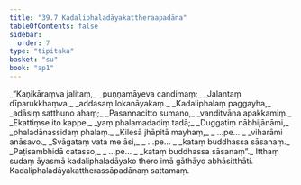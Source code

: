 ```yaml
---
title: "39.7 Kadaliphaladāyakattheraapadāna"
tableOfContents: false
sidebar:
  order: 7
type: "tipitaka"
basket: "su"
book: "ap1"
---
```



<DynamicBreadcrumb />

<Division number="37" book="ap1" bookNo="20" page="344">

<Paragraph number="4225" type="verses" book="ap1">
_“Kaṇikāraṃva jalitaṃ,_  
_puṇṇamāyeva candimaṃ;_  
_Jalantaṃ dīparukkhaṃva,_  
_addasaṃ lokanāyakaṃ._  

</Paragraph>

</Division>
<Division number="38" book="ap1" bookNo="20" page="344">

<Paragraph number="4226" type="verses" book="ap1">
_Kadaliphalaṃ paggayha,_  
_adāsiṃ satthuno ahaṃ;_  
_Pasannacitto sumano,_  
_vanditvāna apakkamiṃ._  

</Paragraph>

</Division>
<Division number="39" book="ap1" bookNo="20" page="344">

<Paragraph number="4227" type="verses" book="ap1">
_Ekattiṃse ito kappe,_  
_yaṃ phalamadadiṃ tadā;_  
_Duggatiṃ nābhijānāmi,_  
_phaladānassidaṃ phalaṃ._  

</Paragraph>

</Division>
<Division number="40" book="ap1" bookNo="20" page="344">

<Paragraph number="4228" type="verses" book="ap1">
_Kilesā jhāpitā mayhaṃ,_  
_ …pe… _  
_viharāmi anāsavo._  

</Paragraph>

</Division>
<Division number="41" book="ap1" bookNo="20" page="344">

<Paragraph number="4229" type="verses" book="ap1">
_Svāgataṃ vata me āsi,_  
_ …pe… _  
_kataṃ buddhassa sāsanaṃ._  

</Paragraph>

</Division>
<Division number="42" book="ap1" bookNo="20" page="344">

<Paragraph number="4230" type="verses" book="ap1">
_Paṭisambhidā catasso,_  
_ …pe… _  
_kataṃ buddhassa sāsanaṃ”._  

</Paragraph>

<Paragraph number="4231" book="ap1">
Itthaṃ sudaṃ āyasmā kadaliphaladāyako thero imā gāthāyo abhāsitthāti.

</Paragraph>
</Division>

<Paragraph number="4232" type="center" book="ap1">
Kadaliphaladāyakattherassāpadānaṃ sattamaṃ.
</Paragraph>